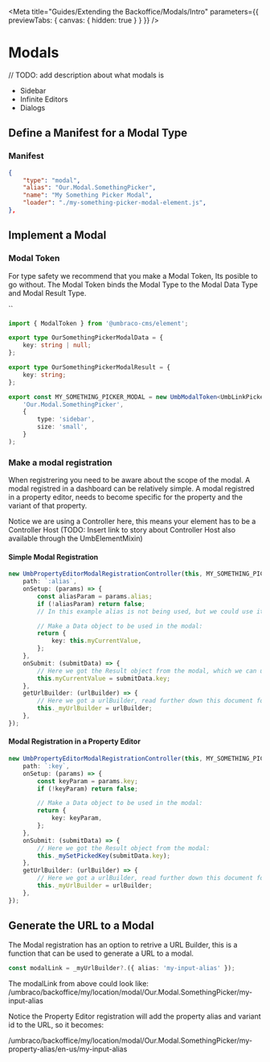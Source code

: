 
<Meta title="Guides/Extending the Backoffice/Modals/Intro" parameters={{ previewTabs: { canvas: { hidden: true } } }} />

# Modals

// TODO: add description about what modals is

- Sidebar
- Infinite Editors
- Dialogs

## Define a Manifest for a Modal Type

### Manifest

```json
{
	"type": "modal",
	"alias": "Our.Modal.SomethingPicker",
	"name": "My Something Picker Modal",
	"loader": "./my-something-picker-modal-element.js",
},
```

## Implement a Modal

### Modal Token

For type safety we recommend that you make a Modal Token, Its posible to go without.
The Modal Token binds the Modal Type to the Modal Data Type and Modal Result Type.

``

```ts
import { ModalToken } from '@umbraco-cms/element';

export type OurSomethingPickerModalData = {
	key: string | null;
};

export type OurSomethingPickerModalResult = {
	key: string;
};

export const MY_SOMETHING_PICKER_MODAL = new UmbModalToken<UmbLinkPickerModalData, UmbLinkPickerModalResult>(
	'Our.Modal.SomethingPicker',
	{
		type: 'sidebar',
		size: 'small',
	}
);
```

### Make a modal registration

When registrering you need to be aware about the scope of the modal.
A modal registred in a dashboard can be relatively simple.
A modal registred in a property editor, needs to become specific for the property and the variant of that property.

Notice we are using a Controller here, this means your element has to be a Controller Host (TODO: Insert link to story about Controller Host also available through the UmbElementMixin)

#### Simple Modal Registration

```ts
new UmbPropertyEditorModalRegistrationController(this, MY_SOMETHING_PICKER_MODAL, {
	path: `:alias`,
	onSetup: (params) => {
		const aliasParam = params.alias;
		if (!aliasParam) return false;
		// In this example alias is not being used, but we could use it to get the right data set for the modal.

		// Make a Data object to be used in the modal:
		return {
			key: this.myCurrentValue,
		};
	},
	onSubmit: (submitData) => {
		// Here we got the Result object from the modal, which we can use to get the new selected key.
		this.myCurrentValue = submitData.key;
	},
	getUrlBuilder: (urlBuilder) => {
		// Here we got a urlBuilder, read further down this document for more into on this:
		this._myUrlBuilder = urlBuilder;
	},
});
```

#### Modal Registration in a Property Editor

```ts
new UmbPropertyEditorModalRegistrationController(this, MY_SOMETHING_PICKER_MODAL, {
	path: `:key`,
	onSetup: (params) => {
		const keyParam = params.key;
		if (!keyParam) return false;

		// Make a Data object to be used in the modal:
		return {
			key: keyParam,
		};
	},
	onSubmit: (submitData) => {
		// Here we got the Result object from the modal:
		this._mySetPickedKey(submitData.key);
	},
	getUrlBuilder: (urlBuilder) => {
		// Here we got a urlBuilder, read further down this document for more into on this:
		this._myUrlBuilder = urlBuilder;
	},
});
```

## Generate the URL to a Modal

The Modal registration has an option to retrive a URL Builder, this is a function that can be used to generate a URL to a modal.

```ts
const modalLink = _myUrlBuilder?.({ alias: 'my-input-alias' });
```

The modalLink from above could look like: /umbraco/backoffice/my/location/modal/Our.Modal.SomethingPicker/my-input-alias

Notice the Property Editor registration will add the property alias and variant id to the URL, so it becomes:

/umbraco/backoffice/my/location/modal/Our.Modal.SomethingPicker/my-property-alias/en-us/my-input-alias
